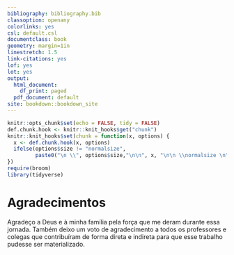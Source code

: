 ```yaml
---
bibliography: bibliography.bib
classoption: openany
colorlinks: yes
csl: default.csl
documentclass: book
geometry: margin=1in
linestretch: 1.5
link-citations: yes
lof: yes
lot: yes
output:
  html_document:
    df_print: paged
  pdf_document: default
site: bookdown::bookdown_site
---
```


```r
knitr::opts_chunk$set(echo = FALSE, tidy = FALSE)
def.chunk.hook <- knitr::knit_hooks$get("chunk")
knitr::knit_hooks$set(chunk = function(x, options) {
  x <- def.chunk.hook(x, options)
  ifelse(options$size != "normalsize", 
         paste0("\n \\", options$size,"\n\n", x, "\n\n \\normalsize \n"), x)
})
require(broom)
library(tidyverse)
```

# Agradecimentos{-}

Agradeço a Deus e à minha família pela força que me deram durante essa jornada.
Também deixo um voto de agradecimento a todos os professores e colegas que contribuíram de forma direta e indireta para que esse trabalho pudesse ser materializado.

\mainmatter